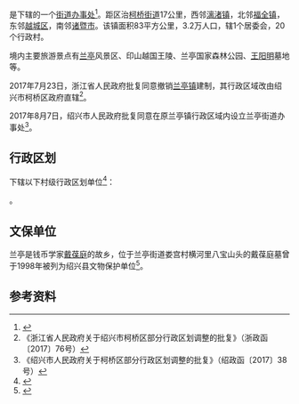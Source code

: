 {{中国乡级行政区|33/06/21/108/000}}

'''{{PAGENAMEBASE}}'''是{{PRC admin/fullname|33/06/21/108/000|3}}下辖的一个[[街道办事处|街道办事处]]<ref>{{PRC admin/ref sgc|{{PRC admin/parent|33/06/21/108/000}}}}</ref>。距区治[[柯桥街道|柯桥街道]]17公里，西邻[[漓渚镇|漓渚镇]]，北邻[[福全镇|福全镇]]，东邻[[越城区|越城区]]，南邻[[诸暨市|诸暨市]]。该镇面积83平方公里，3.2万人口，辖1个居委会，20个行政村。

境内主要旅游景点有[[兰亭|兰亭]]风景区、印山越国王陵、兰亭国家森林公园、[[王阳明|王阳明]]墓地等。

2017年7月23日，浙江省人民政府批复同意撤销[[兰亭镇|兰亭镇]]建制，其行政区域改由绍兴市柯桥区政府直辖<ref>《浙江省人民政府关于绍兴市柯桥区部分行政区划调整的批复》（浙政函〔2017〕76号）</ref>。

2017年8月7日，绍兴市人民政府批复同意在原兰亭镇行政区域内设立兰亭街道办事处<ref>《绍兴市人民政府关于柯桥区部分行政区划调整的批复》（绍政函〔2017〕38号）</ref>。

== 行政区划 ==
{{PAGENAMEBASE}}下辖以下村级行政区划单位<ref>{{PRC admin/ref sgc|33/06/21/108/000}}</ref>：

{{PRC admin/children|33/06/21/108/000}}。

== 文保单位 ==
兰亭是钱币学家[[戴葆庭|戴葆庭]]的故乡，位于兰亭街道娄宫村横河里八宝山头的戴葆庭墓曾于1998年被列为绍兴县文物保护单位<ref name="戴志强">{{cite journal |author1=戴志强 |title=著名钱币学家戴葆庭 |journal=东方收藏 |date=2010 |issue=1 |pages=14-17}}</ref>。 

== 参考资料 ==
{{reflist}}

{{浙江行政区划小作品}}
{{PRC admin/navcat|33/06/21/108/000}}